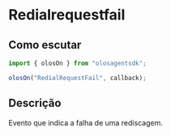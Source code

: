# Redialrequestfail

## Como escutar

```js copy
import { olosOn } from "olosagentsdk";

olosOn("RedialRequestFail", callback);
```

## Descrição

Evento que indica a falha de uma rediscagem.
